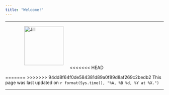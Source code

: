 ```yaml
---
title: "Welcome!"
---
```


* * * 

<figure><img src="./images/Me-Medium.jpg" alt="Jill" align="left" hspace="20" style="width:125px;height:125px;"></figure>
 
&nbsp;

&nbsp;

&nbsp;

&nbsp;

<<<<<<< HEAD
&nbsp;

=======
>>>>>>> 94dd8f64f0de584381d89a0f89d8af269c2bedb2
This page was last updated on `r format(Sys.time(), "%A, %B %d, %Y at %X.")`


* * *
